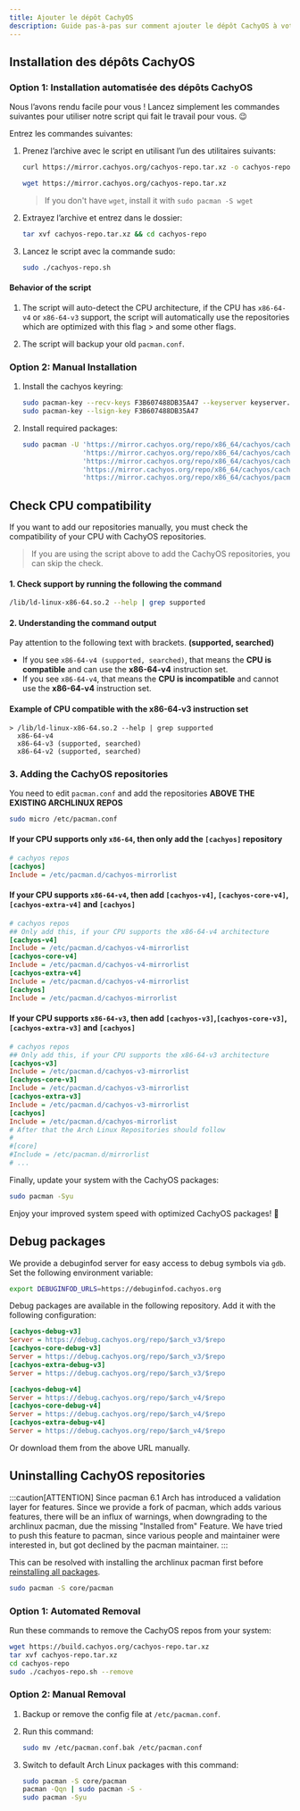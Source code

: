 ```yaml
---
title: Ajouter le dépôt CachyOS
description: Guide pas-à-pas sur comment ajouter le dépôt CachyOS à votre système  Arch Linux  avec le support du x86-64-v3, x86-64-v4
---
```



Installation des dépôts CachyOS
-------------------------------

### Option 1: Installation automatisée des dépôts CachyOS

Nous l’avons rendu facile pour vous ! Lancez simplement les commandes suivantes pour utiliser notre script qui fait le travail pour vous.  😉

Entrez les commandes suivantes:

<Steps>

1. Prenez l’archive avec le script en utilisant l’un des utilitaires suivants:

   <Tabs>

   <TabItem label="using curl">

   ```sh
   curl https://mirror.cachyos.org/cachyos-repo.tar.xz -o cachyos-repo.tar.xz
   ```

   </TabItem>
   <TabItem label="using wget">

   ```sh
   wget https://mirror.cachyos.org/cachyos-repo.tar.xz
   ```
   > If you don't have `wget`, install it with `sudo pacman -S wget`

   </TabItem>
   </Tabs>

2. Extrayez l’archive et entrez dans le dossier:

   ```sh
   tar xvf cachyos-repo.tar.xz && cd cachyos-repo
   ```

3. Lancez le script avec la commande sudo:

   ```sh
   sudo ./cachyos-repo.sh
   ```

</Steps>

#### Behavior of the script

<Steps>


1. The script will auto-detect the CPU architecture, if the CPU has `x86-64-v4` or `x86-64-v3` support, the script will automatically use the repositories which are optimized with this flag > and some other flags.

2. The script will backup your old `pacman.conf`.

</Steps>

### Option 2: Manual Installation

<Steps>

1. Install the cachyos keyring:

   ```sh
   sudo pacman-key --recv-keys F3B607488DB35A47 --keyserver keyserver.ubuntu.com
   sudo pacman-key --lsign-key F3B607488DB35A47
   ```

2. Install required packages:

   ```sh
   sudo pacman -U 'https://mirror.cachyos.org/repo/x86_64/cachyos/cachyos-keyring-20240331-1-any.pkg.tar.zst' \
                  'https://mirror.cachyos.org/repo/x86_64/cachyos/cachyos-mirrorlist-18-1-any.pkg.tar.zst'    \
                  'https://mirror.cachyos.org/repo/x86_64/cachyos/cachyos-v3-mirrorlist-18-1-any.pkg.tar.zst' \
                  'https://mirror.cachyos.org/repo/x86_64/cachyos/cachyos-v4-mirrorlist-6-1-any.pkg.tar.zst'  \
                  'https://mirror.cachyos.org/repo/x86_64/cachyos/pacman-6.1.0-7-x86_64.pkg.tar.zst'
   ```

</Steps>

## Check CPU compatibility
If you want to add our repositories manually, you must check the compatibility of your CPU with CachyOS repositories.
> If you are using the script above to add the CachyOS repositories, you can skip the check.

#### 1. Check support by running the following the command
```sh
/lib/ld-linux-x86-64.so.2 --help | grep supported
```

#### 2. Understanding the command output
Pay attention to the following text with brackets. **(supported, searched)**
- If you see `x86-64-v4 (supported, searched)`, that means the **CPU is compatible** and can use the **x86-64-v4** instruction set.
- If you see `x86-64-v4`, that means the **CPU is incompatible** and cannot use the **x86-64-v4** instruction set.

#### Example of CPU compatible with the x86-64-v3 instruction set
```
> /lib/ld-linux-x86-64.so.2 --help | grep supported
  x86-64-v4
  x86-64-v3 (supported, searched)
  x86-64-v2 (supported, searched)
```

### 3. Adding the CachyOS repositories
You need to edit `pacman.conf` and add the repositories **ABOVE THE EXISTING ARCHLINUX REPOS**
```sh
sudo micro /etc/pacman.conf
```

#### If your CPU supports only `x86-64`, then only add the `[cachyos]` repository
```ini
# cachyos repos
[cachyos]
Include = /etc/pacman.d/cachyos-mirrorlist
```

#### If your CPU supports `x86-64-v4`, then add `[cachyos-v4]`, `[cachyos-core-v4]`, `[cachyos-extra-v4]` and `[cachyos]`
```ini
# cachyos repos
## Only add this, if your CPU supports the x86-64-v4 architecture
[cachyos-v4]
Include = /etc/pacman.d/cachyos-v4-mirrorlist
[cachyos-core-v4]
Include = /etc/pacman.d/cachyos-v4-mirrorlist
[cachyos-extra-v4]
Include = /etc/pacman.d/cachyos-v4-mirrorlist
[cachyos]
Include = /etc/pacman.d/cachyos-mirrorlist
```

#### If your CPU supports `x86-64-v3`, then add `[cachyos-v3]`,`[cachyos-core-v3]`,`[cachyos-extra-v3]` and `[cachyos]`
```ini
# cachyos repos
## Only add this, if your CPU supports the x86-64-v3 architecture
[cachyos-v3]
Include = /etc/pacman.d/cachyos-v3-mirrorlist
[cachyos-core-v3]
Include = /etc/pacman.d/cachyos-v3-mirrorlist
[cachyos-extra-v3]
Include = /etc/pacman.d/cachyos-v3-mirrorlist
[cachyos]
Include = /etc/pacman.d/cachyos-mirrorlist
# After that the Arch Linux Repositories should follow
#
#[core]
#Include = /etc/pacman.d/mirrorlist
# ...
```

Finally, update your system with the CachyOS packages:

```bash
sudo pacman -Syu
```
Enjoy your improved system speed with optimized CachyOS packages! 🎉

Debug packages
--------------

We provide a debuginfod server for easy access to debug symbols via `gdb`. Set the following environment variable:

```bash
export DEBUGINFOD_URLS=https://debuginfod.cachyos.org
```

Debug packages are available in the following repository. Add it with the following configuration:

```ini
[cachyos-debug-v3]
Server = https://debug.cachyos.org/repo/$arch_v3/$repo
[cachyos-core-debug-v3]
Server = https://debug.cachyos.org/repo/$arch_v3/$repo
[cachyos-extra-debug-v3]
Server = https://debug.cachyos.org/repo/$arch_v3/$repo
```

```ini
[cachyos-debug-v4]
Server = https://debug.cachyos.org/repo/$arch_v4/$repo
[cachyos-core-debug-v4]
Server = https://debug.cachyos.org/repo/$arch_v4/$repo
[cachyos-extra-debug-v4]
Server = https://debug.cachyos.org/repo/$arch_v4/$repo
```

Or download them from the above URL manually.


Uninstalling CachyOS repositories
---------------------------------

:::caution[ATTENTION]
Since pacman 6.1 Arch has introduced a validation layer for features. Since we provide a fork of pacman, which adds various features, there will be an influx of warnings, when downgrading to the archlinux pacman, due the missing "Installed from" Feature.
We have tried to push this feature to pacman, since various people and maintainer were interested in, but got declined by the pacman maintainer.
:::

This can be resolved with installing the archlinux pacman first before [reinstalling all packages](https://wiki.archlinux.org/title/Pacman/Tips_and_tricks#Reinstalling_all_packages).
```sh
sudo pacman -S core/pacman
```

### Option 1: Automated Removal

Run these commands to remove the CachyOS repos from your system:

```sh
wget https://build.cachyos.org/cachyos-repo.tar.xz
tar xvf cachyos-repo.tar.xz
cd cachyos-repo
sudo ./cachyos-repo.sh --remove
```

### Option 2: Manual Removal

<Steps>

1. Backup or remove the config file at `/etc/pacman.conf`.

2. Run this command:

   ```sh
   sudo mv /etc/pacman.conf.bak /etc/pacman.conf
   ```

3. Switch to default Arch Linux packages with this command:

   ```sh
   sudo pacman -S core/pacman
   pacman -Qqn | sudo pacman -S -
   sudo pacman -Syu
   ```

</Steps>

